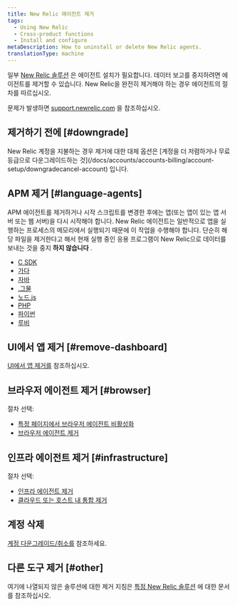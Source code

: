```yaml
---
title: New Relic 에이전트 제거
tags:
  - Using New Relic
  - Cross-product functions
  - Install and configure
metaDescription: How to uninstall or delete New Relic agents.
translationType: machine
---
```


일부 [New Relic 솔루션](https://newrelic.com/instant-observability/) 은 에이전트 설치가 필요합니다. 데이터 보고를 중지하려면 에이전트를 제거할 수 있습니다. New Relic을 완전히 제거해야 하는 경우 에이전트의 절차를 따르십시오.

문제가 발생하면 [support.newrelic.com](https://support.newrelic.com) 을 참조하십시오.

## 제거하기 전에 [#downgrade]

<Callout variant="important">
  New Relic 계정을 지불하는 경우 제거에 대한 대체 옵션은 [계정을 더 저렴하거나 무료 등급으로 다운그레이드하는 것](/docs/accounts/accounts-billing/account-setup/downgradecancel-account) 입니다.
</Callout>

## APM 제거 [#language-agents]

APM 에이전트를 제거하거나 시작 스크립트를 변경한 후에는 앱(또는 앱이 있는 앱 서버 또는 웹 서버)을 다시 시작해야 합니다. New Relic 에이전트는 일반적으로 앱을 실행하는 프로세스의 메모리에서 실행되기 때문에 이 작업을 수행해야 합니다. 단순히 해당 파일을 제거한다고 해서 현재 실행 중인 응용 프로그램이 New Relic으로 데이터를 보내는 것을 중지 **하지 않습니다** .

* [C SDK](/docs/agents/c-sdk/install-configure/uninstall-remove-c-sdk)
* [가다](/docs/agents/go-agent/installation-configuration/uninstall-go-agent)
* [자바](/docs/agents/java-agent/installation/uninstall-java-agent)
* [.그물](/docs/agents/net-agent/installation-configuration/uninstall-net-agent)
* [노드.js](/docs/agents/nodejs-agent/installation-configuration/uninstall-nodejs-agent)
* [PHP](/docs/agents/php-agent/advanced-installation/uninstalling-php-agent)
* [파이썬](/docs/agents/python-agent/installation-configuration/uninstall-python-agent)
* [루비](/docs/agents/ruby-agent/installation-configuration/uninstall-ruby-agent)

## UI에서 앱 제거 [#remove-dashboard]

[UI에서 앱 제거를](/docs/apm/new-relic-apm/maintenance/remove-applications-new-relic) 참조하십시오.

## 브라우저 에이전트 제거 [#browser]

절차 선택:

* [특정 페이지에서 브라우저 에이전트 비활성화](/docs/browser/new-relic-browser/installation/disable-browser-monitoring-specific-pages)
* [브라우저 에이전트 제거](/docs/browser/new-relic-browser/installation/delete-apps-new-relic-browser)

## 인프라 에이전트 제거 [#infrastructure]

절차 선택:

* [인프라 에이전트 제거](/docs/infrastructure/new-relic-infrastructure/installation/uninstall-infrastructure-agent)
* [클라우드 또는 호스트 내 통합 제거](/docs/infrastructure/install-infrastructure-agent/update-or-uninstall/uninstall-infrastructure-integrations)

## 계정 삭제

[계정 다운그레이드/취소를](/docs/accounts/accounts/account-maintenance/cancel-or-delete-your-new-relic-account) 참조하세요.

## 다른 도구 제거 [#other]

여기에 나열되지 않은 솔루션에 대한 제거 지침은 [특정 New Relic 솔루션](https://newrelic.com/instant-observability/) 에 대한 문서를 참조하십시오.
